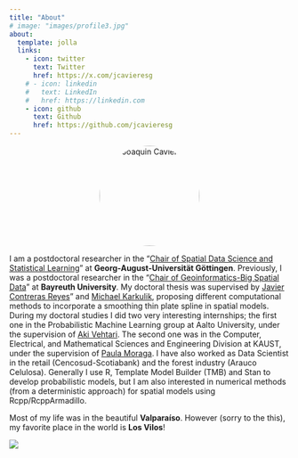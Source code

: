 ```yaml
---
title: "About"
# image: "images/profile3.jpg"
about:
  template: jolla
  links:
    - icon: twitter
      text: Twitter
      href: https://x.com/jcavieresg
    # - icon: linkedin
    #   text: LinkedIn
    #   href: https://linkedin.com
    - icon: github
      text: Github
      href: https://github.com/jcavieresg
---
```



<p style="text-align: center;">
  <img src="images/profile3.jpg" alt="Joaquin Cavieres" style="width: 180px; border-radius: 50%;">
</p>


I am a postdoctoral researcher in the "[Chair of Spatial Data Science and Statistical Learning](https://uni-goettingen.de/en/629104.html)" at **Georg-August-Universität Göttingen**. Previously, I was a postdoctoral researcher in the "[Chair of Geoinformatics-Big Spatial Data](https://www.geoinformatics.uni-bayreuth.de/en/)" at **Bayreuth University**. My doctoral thesis was supervised by [Javier Contreras Reyes](https://www.researchgate.net/profile/Javier-Contreras-Reyes)" and [Michael Karkulik](http://mkarkulik.mat.utfsm.cl/), proposing different computational methods to incorporate a smoothing thin plate spline in spatial models. During my doctoral studies I did two very interesting internships; the first one in the Probabilistic Machine Learning group at Aalto University, under the supervision of [Aki Vehtari](href="https://users.aalto.fi/~ave/). The second one was in the Computer, Electrical, and Mathematical Sciences and Engineering Division at KAUST, under the supervision of [Paula Moraga](https://www.paulamoraga.com/).
I have also worked as Data Scientist in the retail (Cencosud-Scotiabank) and the forest industry (Arauco Celulosa).
Generally I use R, Template Model Builder (TMB) and Stan to develop probabilistic models, but I am also interested in numerical methods (from a  deterministic approach) for spatial models using Rcpp/RcppArmadillo. 

Most of my life was in the beautiful **Valparaíso**. However (sorry to the this), my favorite place in the world is **Los Vilos**!

![](images/image_losvilos.jpeg)
